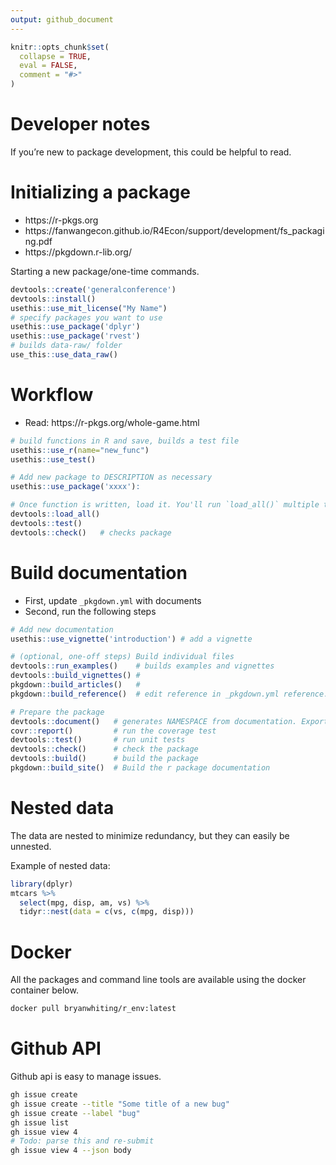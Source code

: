 ```yaml
---
output: github_document
---
```


<!-- README.md is generated from README.Rmd. Please edit that file -->

```r
knitr::opts_chunk$set(
  collapse = TRUE,
  eval = FALSE,
  comment = "#>"
)
```

# Developer notes

If you're new to package development, this could be helpful to read.

# Initializing a package

* https://r-pkgs.org 
* https://fanwangecon.github.io/R4Econ/support/development/fs_packaging.pdf
* https://pkgdown.r-lib.org/

Starting a new package/one-time commands.

```r
devtools::create('generalconference')
devtools::install()
usethis::use_mit_license("My Name")
# specify packages you want to use
usethis::use_package('dplyr')
usethis::use_package('rvest')
# builds data-raw/ folder
use_this::use_data_raw() 
```

# Workflow

* Read: https://r-pkgs.org/whole-game.html

```r
# build functions in R and save, builds a test file
usethis::use_r(name="new_func")
usethis::use_test()

# Add new package to DESCRIPTION as necessary
usethis::use_package('xxxx'): 

# Once function is written, load it. You'll run `load_all()` multiple times.
devtools::load_all()
devtools::test()
devtools::check()   # checks package
```

# Build documentation

* First, update `_pkgdown.yml` with documents
* Second, run the following steps

```r
# Add new documentation
usethis::use_vignette('introduction') # add a vignette

# (optional, one-off steps) Build individual files
devtools::run_examples()    # builds examples and vignettes
devtools::build_vignettes() #
pkgdown::build_articles()   # 
pkgdown::build_reference()  # edit reference in _pkgdown.yml reference: section

# Prepare the package
devtools::document()   # generates NAMESPACE from documentation. Exports functions.
covr::report()         # run the coverage test
devtools::test()       # run unit tests
devtools::check()      # check the package
devtools::build()      # build the package
pkgdown::build_site()  # Build the r package documentation
```

# Nested data

The data are nested to minimize redundancy, but they can easily be unnested.

Example of nested data:
```r
library(dplyr)
mtcars %>%
  select(mpg, disp, am, vs) %>%
  tidyr::nest(data = c(vs, c(mpg, disp)))
```

# Docker

All the packages and command line tools are available using the docker
container below.

```bash
docker pull bryanwhiting/r_env:latest
```


# Github API

Github api is easy to manage issues.

```bash
gh issue create
gh issue create --title "Some title of a new bug"
gh issue create --label "bug"
gh issue list
gh issue view 4 
# Todo: parse this and re-submit
gh issue view 4 --json body
```


